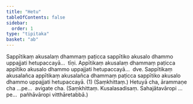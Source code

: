 ```yaml
---
title: "Hetu"
tableOfContents: false
sidebar:
  order: 1
type: "tipitaka"
basket: "ab"
---
```



<DynamicBreadcrumb />

<Division number="49">

<Paragraph number="2488">
Sappītikaṃ akusalaṃ dhammaṃ paṭicca sappītiko akusalo dhammo uppajjati hetupaccayā…  tīṇi.
</Paragraph>

<Paragraph number="2489">
Appītikaṃ akusalaṃ dhammaṃ paṭicca appītiko akusalo dhammo uppajjati hetupaccayā…  dve.
</Paragraph>

<Paragraph number="2490">
Sappītikaṃ akusalañca appītikaṃ akusalañca dhammaṃ paṭicca sappītiko akusalo dhammo uppajjati hetupaccayā. (1) (Saṃkhittaṃ.)
</Paragraph>

</Division>
<Division number="50">

<Paragraph number="2491">
Hetuyā cha, ārammaṇe cha …pe…  avigate cha. (Saṃkhittaṃ. Kusalasadisaṃ. Sahajātavāropi …pe…  pañhāvāropi vitthāretabbā.)
</Paragraph>
</Division>